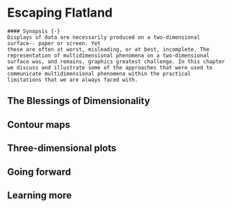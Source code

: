 # Escaping Flatland {#ch08-flatland}

```block
#### Synopsis {-}
Displays of data are necessarily produced on a two-dimensional surface-- paper or screen. Yet 
these are often at worst, misleading, or at best, incomplete. The representation of multidimensional phenomena on a two-dimensional surface was, and remains, graphics greatest challenge. In this chapter we discuss and illustrate some of the approaches that were used to communicate multidimensional phenomena within the practical limitations that we are always faced with.
```

## The Blessings of Dimensionality 

## Contour maps 

## Three-dimensional plots {#sec:3dplots}

## Going forward 

## Learning more 

